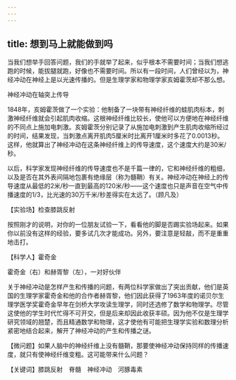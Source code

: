 ```yaml
---
---
---
```

title: 想到马上就能做到吗
---




当我们想举手回答问题，我们的手就举了起来，似乎根本不需要时间；当我们想逃跑的时候，能拔腿就跑，好像也不需要时间。所以有一段时间，人们曾经以为，神经冲动在神经上是以光速传播的。但是生理学家和物理学家亥姆霍茨却不那么想。

神经冲动在轴突上传导



1848年，亥姆霍茨做了一个实验：他制备了一块带有神经纤维的蛙肌肉标本，刺激神经纤维就会引起肌肉收缩。这根神经纤维比较长，使他可以方便地在神经纤维的不同点上施加电刺激。亥姆霍茨分别记录了从施加电刺激到产生肌肉收缩所经过的时间，结果发现，当刺激点离开肌肉5厘米时比离开1厘米时多花了0.0013秒。这样，他就算出了神经冲动在这条神经纤维上的传导速度，这个速度大约是30米/秒。

以后，科学家发现神经纤维的传导速度也不是千篇一律的，它和神经纤维的粗细，以及是否在其外表间隔地包裹有绝缘层（称为髓鞘）有关。神经冲动在神经上的传导速度从最低的2米/秒一直到最高的120米/秒——这个速度也只是声音在空气中传播速度的1/3，比光速的30万千米/秒差得实在太远了。（顾凡及）





【实验场】检查膝跳反射

按照刚才的说明，对你的一位朋友试验一下，看看他的脚是否踢实验场起来。如果你以前没有这样的经验，要多试几次才能成功。另外，要注意是轻敲，而不是重重地击打。

【科学人】霍奇金

霍奇金（右）和赫胥黎（左），一对好伙伴



关于神经冲动是怎样产生和传播的问题，有两位科学家做出了突出贡献，他们是英国的生理学家霍奇金和他的合作者赫胥黎，他们因此获得了1963年度的诺贝尔生理学医学奖霍奇金早年在剑桥大学攻读生理学，同时还选修了数学和物理学。尽管这使他的学生时代忙得不可开交，但是后来却因此收获丰硕。因为他不仅是生理学研究领域的翘楚，而且精通数学和物理，这才使他有可能把生理学实验和数理分析紧密地结合起来，解开了神经冲动的产生和传播之谜。

【微问题】如果人脑中的神经纤维上没有髓鞘，那要使神经冲动保持同样的传播速度，就只有使神经纤维变粗。这可能带来什么问题？

【关键词】膝跳反射　脊髓　神经冲动　河豚毒素